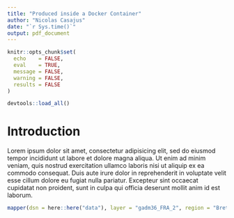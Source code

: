 ```yaml
---
title: "Produced inside a Docker Container"
author: "Nicolas Casajus"
date: "`r Sys.time()`"
output: pdf_document
---
```


```r
knitr::opts_chunk$set(
  echo    = FALSE,
  eval    = TRUE,
  message = FALSE,
  warning = FALSE,
  results = FALSE
)

devtools::load_all()
```


# Introduction

Lorem ipsum dolor sit amet, consectetur adipisicing elit, sed do eiusmod tempor incididunt ut labore et dolore magna aliqua. Ut enim ad minim veniam, quis nostrud exercitation ullamco laboris nisi ut aliquip ex ea commodo consequat. Duis aute irure dolor in reprehenderit in voluptate velit esse cillum dolore eu fugiat nulla pariatur. Excepteur sint occaecat cupidatat non proident, sunt in culpa qui officia deserunt mollit anim id est laborum.

\vspace{2cm}

```r
mapper(dsn = here::here("data"), layer = "gadm36_FRA_2", region = "Bretagne")
```
